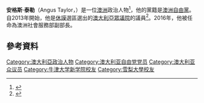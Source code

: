 {{Infobox MP
| honorific-prefix =[[閣下|閣下]]
| name = 安格斯·泰勒
| honorific-suffix = [[MP|MP]]
| image = Angus Taylor 2015.jpg
| office          = [[澳大利亞能源部長|澳大利亞能源部長]]
| primeminister   = [[斯科特·莫里遜|斯科特·莫里遜]]
| term_start      = 2018年8月28日
| predecessor     = [[喬許·弗萊登伯格|喬許·弗萊登伯格]] {{small|作為[[環境和能源部長|環境和能源部長]]}}
| successor       =
| birth_date = {{birth date and age|df=yes|1966|09|30}}
| nationality = {{flag|AUS}}
| party = [[澳洲自由黨|澳洲自由黨]]
| alma_mater = [[雪梨大學|雪梨大學]]
}}

'''安格斯·泰勒'''（Angus Taylor，{{bd|1966年|9月30日}}）是一位[[澳洲|澳洲]]政治人物<ref name=aust>{{cite news |url=http://www.theaustralian.com.au/national-affairs/opinion/smart-rich-charming-angus-taylor-made-to-stand/story-e6frgd0x-1226368681773 |title=Smart, rich, charming: Angus Taylor made to stand |author=Chan, Gabrielle |work=[[The_Australian|The Australian]] |date=28 May 2012 |accessdate=15 September 2013 |archive-date=2014-04-12 |archive-url=https://web.archive.org/web/20140412184535/http://www.theaustralian.com.au/national-affairs/opinion/smart-rich-charming-angus-taylor-made-to-stand/story-e6frgd0x-1226368681773 |dead-url=no }}</ref>，他的黨籍是[[澳洲自由黨|澳洲自由黨]]。自2013年開始，他是[[休謨_(澳大利亞國會選區)|休謨]]選區選出的[[澳大利亞眾議院|澳大利亞眾議院]]的議員<ref>{{cite news |url=http://www.dailyadvertiser.com.au/story/1760834/new-member-for-hume-angus-taylor/ |title=New Member for Hume: Angus Taylor |work=The Daily Advertiser |date=7 September 2013 |accessdate=15 September 2013 |archive-date=2018-11-21 |archive-url=https://web.archive.org/web/20181121225822/https://www.dailyadvertiser.com.au/story/1760834/new-member-for-hume-angus-taylor/ |dead-url=no }}</ref>。2016年，他被任命為澳洲社會服務部副部長。

==參考資料==
{{Reflist}}

{{DEFAULTSORT: Taylor, Angus}}
[[Category:澳大利亞政治人物|Category:澳大利亞政治人物]]
[[Category:澳大利亚自由党党员|Category:澳大利亚自由党党员]]
[[Category:澳大利亚众议员|Category:澳大利亚众议员]]
[[Category:牛津大学新学院校友|Category:牛津大学新学院校友]]
[[Category:雪梨大學校友|Category:雪梨大學校友]]